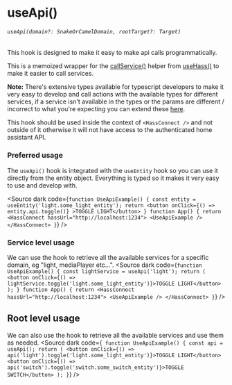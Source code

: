 
<Meta title="HOOKS/useApi" />

# useApi()
###### `useApi(domain?: SnakeOrCamelDomain, rootTarget?: Target)`
This hook is designed to make it easy to make api calls programmatically.

This is a memoized wrapper for the [callService()](/docs/hooks-usehass-callservice--docs) helper from [useHass()](/docs/hooks-usehass--docs) to make it
easier to call services.

**Note:** There's extensive types available for typescript developers to make it very easy to develop and call actions with the available types for different
services, if a service isn't available in the types or the params are different / incorrect to what you're expecting you can extend these [here](/docs/advanced-extend-api--docs).

This hook should be used inside the context of `<HassConnect />` and not outside of it otherwise it will not have access to
the authenticated home assistant API.

### Preferred usage
The `useApi()` hook is integrated with the `useEntity` hook so you can use it directly from the entity object.
Everything is typed so it makes it very easy to use and develop with.

<Source dark code={`
function UseApiExample() {
  const entity = useEntity('light.some_light_entity');
  return <button onClick={() => entity.api.toggle()} >TOGGLE LIGHT</button>
}
function App() {
  return <HassConnect hassUrl="http://localhost:1234">
    <UseApiExample />
  </HassConnect>
}
`} />

### Service level usage
We can use the hook to retrieve all the available services for a specific domain, eg "light, mediaPlayer etc...".
<Source dark code={`
function UseApiExample() {
  const lightService = useApi('light');
  return (
    <button onClick={() => lightService.toggle('light.some_light_entity')}>TOGGLE LIGHT</button>
  );
}
function App() {
  return <HassConnect hassUrl="http://localhost:1234">
    <UseApiExample />
  </HassConnect>
}
`} />

## Root level usage
We can also use the hook to retrieve all the available services and use them as needed.
<Source dark code={`
function UseApiExample() {
  const api = useApi();
  return (
    <button onClick={() => api('light').toggle('light.some_light_entity')}>TOGGLE LIGHT</button>
    <button onClick={() => api('switch').toggle('switch.some_switch_entity')}>TOGGLE SWITCH</button>
  );
}`} />
